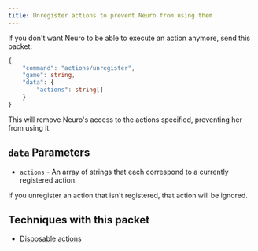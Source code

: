 ```yaml
---
title: Unregister actions to prevent Neuro from using them
---
```



If you don't want Neuro to be able to execute an action anymore, send this packet:

```ts
{
    "command": "actions/unregister",
    "game": string,
    "data": {
        "actions": string[]
    }
}
```

This will remove Neuro's access to the actions specified, preventing her from using it.

## `data` Parameters

- `actions` - An array of strings that each correspond to a currently registered action.

<Aside>

If you unregister an action that isn't registered, that action will be ignored.

</Aside>

## Techniques with this packet

- [Disposable actions](/base/techniques/disposable_actions)
